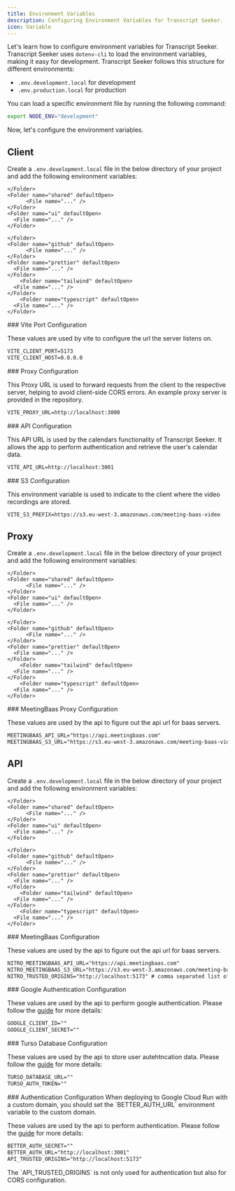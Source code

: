 ```yaml
---
title: Environment Variables
description: Configuring Environment Variables for Transcript Seeker.
icon: Variable
---
```


Let's learn how to configure environment variables for Transcript Seeker.
Transcript Seeker uses `dotenv-cli` to load the environment variables, making it easy for development.
Transcript Seeker follows this structure for different environments:

- `.env.development.local` for development
- `.env.production.local` for production

You can load a specific environment file by running the following command:

```bash title="Terminal"
export NODE_ENV="development"
```

Now, let's configure the environment variables.

## Client

Create a `.env.development.local` file in the below directory of your project and add the following environment variables:

<Files>
  <Folder name="apps">
    <Folder name="api" defaultOpen>
        <File name="..." />
      <File name=".env.development.local" />
    </Folder>
    <Folder name="proxy" defaultOpen>
        <File name="..." />
      <File name=".env.development.local" />
    </Folder>
    <Folder name="web">
      <File name="..." />
    </Folder>
  </Folder>
  <Folder name="packages">
    <Folder name="db" defaultOpen>
          <File name="..." />

    </Folder>
    <Folder name="shared" defaultOpen>
          <File name="..." />
    </Folder>
    <Folder name="ui" defaultOpen>
      <File name="..." />
    </Folder>

  </Folder>
  <Folder name="tooling">
    <Folder name="eslint" defaultOpen>
          <File name="..." />

    </Folder>
    <Folder name="github" defaultOpen>
          <File name="..." />
    </Folder>
    <Folder name="prettier" defaultOpen>
      <File name="..." />
    </Folder>
        <Folder name="tailwind" defaultOpen>
      <File name="..." />
    </Folder>
        <Folder name="typescript" defaultOpen>
      <File name="..." />
    </Folder>

  </Folder>
  <File name=".env.development.local" className="bg-fd-accent" />
  <File name="package.json" />
</Files>

<Steps>
<Step>
### Vite Port Configuration

These values are used by vite to configure the url the server listens on.

```txt title=".env.development.local"
VITE_CLIENT_PORT=5173
VITE_CLIENT_HOST=0.0.0.0
```

</Step>

<Step>
### Proxy Configuration

This Proxy URL is used to forward requests from the client to the respective server, helping to avoid client-side CORS errors. An example proxy server is provided in the repository.

```txt title=".env.development.local"
VITE_PROXY_URL=http://localhost:3000
```

</Step>

<Step>
### API Configuration

This API URL is used by the calendars functionality of Transcript Seeker. It allows the app to perform authentication and retrieve the user's calendar data.

```txt title=".env.development.local"
VITE_API_URL=http://localhost:3001
```

</Step>

<Step>
### S3 Configuration

This environment variable is used to indicate to the client where the video recordings are stored.

```txt title=".env.development.local"
VITE_S3_PREFIX=https://s3.eu-west-3.amazonaws.com/meeting-baas-video
```

</Step>
</Steps>

## Proxy

Create a `.env.development.local` file in the below directory of your project and add the following environment variables:

<Files>
  <Folder name="apps" defaultOpen>
    <Folder name="api" >
        <File name="..." />
      <File name=".env.development.local" />
    </Folder>
    <Folder name="proxy" defaultOpen>
        <File name="..." />
      <File name=".env.development.local"   className="bg-fd-accent"  />
    </Folder>
    <Folder name="web">
      <File name="..." />
    </Folder>
  </Folder>
  <Folder name="packages">
    <Folder name="db" defaultOpen>
          <File name="..." />

    </Folder>
    <Folder name="shared" defaultOpen>
          <File name="..." />
    </Folder>
    <Folder name="ui" defaultOpen>
      <File name="..." />
    </Folder>

  </Folder>
  <Folder name="tooling">
    <Folder name="eslint" defaultOpen>
          <File name="..." />

    </Folder>
    <Folder name="github" defaultOpen>
          <File name="..." />
    </Folder>
    <Folder name="prettier" defaultOpen>
      <File name="..." />
    </Folder>
        <Folder name="tailwind" defaultOpen>
      <File name="..." />
    </Folder>
        <Folder name="typescript" defaultOpen>
      <File name="..." />
    </Folder>

  </Folder>
  <File name=".env.development.local" />
  <File name="package.json" />
</Files>

<Steps>
<Step>
### MeetingBaas Proxy Configuration

These values are used by the api to figure out the api url for baas servers.

```txt title=".env.development.local"
MEETINGBAAS_API_URL="https://api.meetingbaas.com"
MEETINGBAAS_S3_URL="https://s3.eu-west-3.amazonaws.com/meeting-baas-video"
```

</Step>
</Steps>

## API

Create a `.env.development.local` file in the below directory of your project and add the following environment variables:

<Files>
  <Folder name="apps" defaultOpen>
    <Folder name="api" defaultOpen>
        <File name="..." />
      <File name=".env.development.local"  className="bg-fd-accent" />
    </Folder>
    <Folder name="proxy">
        <File name="..." />
      <File name=".env.development.local" />
    </Folder>
    <Folder name="web">
      <File name="..." />
    </Folder>
  </Folder>
  <Folder name="packages">
    <Folder name="db" defaultOpen>
          <File name="..." />

    </Folder>
    <Folder name="shared" defaultOpen>
          <File name="..." />
    </Folder>
    <Folder name="ui" defaultOpen>
      <File name="..." />
    </Folder>

  </Folder>
  <Folder name="tooling">
    <Folder name="eslint" defaultOpen>
          <File name="..." />

    </Folder>
    <Folder name="github" defaultOpen>
          <File name="..." />
    </Folder>
    <Folder name="prettier" defaultOpen>
      <File name="..." />
    </Folder>
        <Folder name="tailwind" defaultOpen>
      <File name="..." />
    </Folder>
        <Folder name="typescript" defaultOpen>
      <File name="..." />
    </Folder>

  </Folder>
  <File name=".env.development.local" />
  <File name="package.json" />
</Files>

<Steps>
<Step>
### MeetingBaas Configuration

These values are used by the api to figure out the api url for baas servers.

```txt title=".env.development.local"
NITRO_MEETINGBAAS_API_URL="https://api.meetingbaas.com"
NITRO_MEETINGBAAS_S3_URL="https://s3.eu-west-3.amazonaws.com/meeting-baas-video"
NITRO_TRUSTED_ORIGINS="http://localhost:5173" # comma separated list of trusted origins
```

</Step>

<Step>
### Google Authentication Configuration

These values are used by the api to perform google authentication. Please follow the [guide](/docs/transcript-seeker/concepts/api/authentication) for more details:

```txt title=".env.development.local"
GOOGLE_CLIENT_ID=""
GOOGLE_CLIENT_SECRET=""
```

</Step>

<Step>
### Turso Database Configuration

These values are used by the api to store user autehtncation data. Please follow the [guide](/docs/transcript-seeker/concepts/api/database) for more details:

```txt title=".env.development.local"
TURSO_DATABASE_URL=""
TURSO_AUTH_TOKEN=""
```

</Step>

<Step>
### Authentication Configuration

<Callout>
  When deploying to Google Cloud Run with a custom domain, you should set the
  `BETTER_AUTH_URL` environment variable to the custom domain.
</Callout>

These values are used by the api to perform authentication. Please follow the [guide](/docs/transcript-seeker/concepts/api/authentication) for more details:

```txt title=".env.development.local"
BETTER_AUTH_SECRET=""
BETTER_AUTH_URL="http://localhost:3001"
API_TRUSTED_ORIGINS="http://localhost:5173"
```

<Callout>
  The `API_TRUSTED_ORIGINS` is not only used for authentication but also for
  CORS configuration.
</Callout>

</Step>

</Steps>
